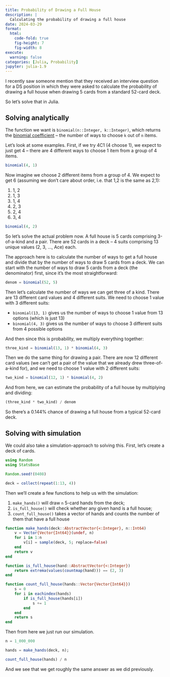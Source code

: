 ---
title: Probability of Drawing a Full House
description: |
  Calculating the probability of drawing a full house
date: 2024-03-29
format:
  html:
    code-fold: true
    fig-height: 7
    fig-width: 8
execute: 
  warning: false
categories: [Julia, Probability]
jupyter: julia-1.9
---

I recently saw someone mention that they received an interview question for a DS position in which they were asked to calculate the probability of drawing a full house when drawing 5 cards from a standard 52-card deck.

So let's solve that in Julia.

## Solving analytically

The function we want is `binomial(n::Integer, k::Integer)`, which returns the [binomial coefficient](https://en.wikipedia.org/wiki/Binomial_coefficient) -- the number of ways to choose `k` out of `n` items.

Let's look at some examples. First, if we try 4C1 (4 choose 1), we expect to just get 4 -- there are 4 different ways to choose 1 item from a group of 4 items. 

```{julia}
binomial(4, 1)
```

Now imagine we choose 2 different items from a group of 4. We expect to get 6 (assuming we don't care about order, i.e. that 1,2 is the same as 2,1):

1. 1, 2
2. 1, 3
3. 1, 4
4. 2, 3
5. 2, 4
6. 3, 4

```{julia}
binomial(4, 2)
```

So let's solve the actual problem now. A full house is 5 cards comprising 3-of-a-kind and a pair. There are 52 cards in a deck -- 4 suits comprising 13 unique values (2, 3, ..., Ace) each.

The approach here is to calculate the number of ways to get a full house and divide that by the number of ways to draw 5 cards from a deck. We can start with the number of ways to draw 5 cards from a deck (the denominator) first, since it's the most straightforward:

```{julia}
denom = binomial(52, 5)
```

Then let's calculate the number of ways we can get three of a kind. There are 13 different card values and 4 different suits. We need to choose 1 value with 3 different suits:

- `binomial(13, 1)` gives us the number of ways to choose 1 value from 13 options (which is just 13)
- `binomial(4, 3)` gives us the number of ways to choose 3 different suits from 4 possible options

And then since this is probability, we multiply everything together:

```{julia}
three_kind = binomial(13, 1) * binomial(4, 3)
```

Then we do the same thing for drawing a pair. There are now 12 different card values (we can't get a pair of the value that we already drew three-of-a-kind for), and we need to choose 1 value with 2 different suits:

```{julia}
two_kind = binomial(12, 1) * binomial(4, 2)
```

And from here, we can estimate the probability of a full house by multiplying and dividing:

```{julia}
(three_kind * two_kind) / denom
```

So there's a 0.144% chance of drawing a full house from a typical 52-card deck.

## Solving with simulation

We could also take a simulation-approach to solving this. First, let's create a deck of cards.

```{julia}
using Random
using StatsBase

Random.seed!(0408)

deck = collect(repeat(1:13, 4))
```

Then we'll create a few functions to help us with the simulation:

1. `make_hands()` will draw `n` 5-card hands from the deck;
2. `is_full_house()` will check whether any given hand is a full house;
3.  `count_full_house()` takes a vector of hands and counts the number of them that have a full house

```{julia}
function make_hands(deck::AbstractVector{<:Integer}, n::Int64)
    v = Vector{Vector{Int64}}(undef, n)
    for i in 1:n
        v[i] = sample(deck, 5; replace=false)
    end
    return v
end

function is_full_house(hand::AbstractVector{<:Integer})
    return extrema(values(countmap(hand))) == (2, 3)
end

function count_full_house(hands::Vector{Vector{Int64}})
    s = 0
    for i in eachindex(hands)
        if is_full_house(hands[i])
            s += 1
        end
    end
    return s
end

```

Then from here we just run our simulation.

```{julia}
n = 1_000_000

hands = make_hands(deck, n);

count_full_house(hands) / n
```

And we see that we get roughly the same answer as we did previously.